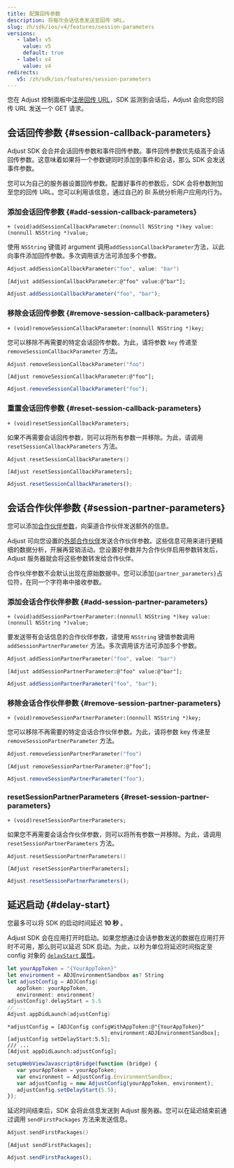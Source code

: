 ```yaml
---
title: 配置回传参数
description: 将每次会话信息发送至回传 URL。
slug: zh/sdk/ios/v4/features/session-parameters
versions:
   - label: v5
     value: v5
     default: true
   - label: v4
     value: v4
redirects:
   v5: /zh/sdk/ios/features/session-parameters
---
```


您在 Adjust 控制面板中[注册回传 URL](https://help.adjust.com/zh/article/recommended-placeholders-callbacks)，SDK 监测到会话后，Adjust 会向您的回传 URL 发送一个 GET 请求。

## 会话回传参数 {#session-callback-parameters}

<Callout type="note">

Adjust SDK 会合并会话回传参数和事件回传参数。事件回传参数优先级高于会话回传参数。这意味着如果将一个参数键同时添加到事件和会话，那么 SDK 会发送事件参数。

</Callout>

您可以为自己的服务器设置回传参数。配置好事件的参数后，SDK 会将参数附加至您的回传 URL。您可以利用该信息，通过自己的 BI 系统分析用户应用内行为。

### 添加会话回传参数 {#add-session-callback-parameters}

<CodeBlock title="Method signature">

```objc
+ (void)addSessionCallbackParameter:(nonnull NSString *)key value:(nonnull NSString *)value;
```

</CodeBlock>

使用 `NSString` 键值对 argument 调用`addSessionCallbackParameter`方法，以此向事件添加回传参数。多次调用该方法可添加多个参数。

<Tabs>
<Tab title="Swift" sync="swift">

```swift
Adjust.addSessionCallbackParameter("foo", value: "bar")
```

</Tab>
<Tab title="Objective-C" sync="objc">

```objc
[Adjust addSessionCallbackParameter:@"foo" value:@"bar"];
```

</Tab>
<Tab title="Javascript" sync="js">

```js
Adjust.addSessionCallbackParameter("foo", "bar");
```

</Tab>
</Tabs>

### 移除会话回传参数 {#remove-session-callback-parameters}

<CodeBlock title="Method signature">

```objc
+ (void)removeSessionCallbackParameter:(nonnull NSString *)key;
```

</CodeBlock>

您可以移除不再需要的特定会话回传参数。为此，请将参数 `key` 传递至 `removeSessionCallbackParameter` 方法。

<Tabs>
<Tab title="Swift" sync="swift">

```swift
Adjust.removeSessionCallbackParameter("foo")
```

</Tab>
<Tab title="Objective-C" sync="objc">

```objc
[Adjust removeSessionCallbackParameter:@"foo"];
```

</Tab>
<Tab title="Javascript" sync="js">

```js
Adjust.removeSessionCallbackParameter("foo");
```

</Tab>
</Tabs>

### 重置会话回传参数 {#reset-session-callback-parameters}

<CodeBlock title="Method signature">

```objc
+ (void)resetSessionCallbackParameters;
```

</CodeBlock>

如果不再需要会话回传参数，则可以将所有参数一并移除。为此，请调用 `resetSessionCallbackParameters` 方法。

<Tabs>
<Tab title="Swift" sync="swift">

```swift
Adjust.resetSessionCallbackParameters()
```

</Tab>
<Tab title="Objective-C" sync="objc">

```objc
[Adjust resetSessionCallbackParameters];
```

</Tab>
<Tab title="Javascript" sync="js">

```js
Adjust.resetSessionCallbackParameters();
```

</Tab>
</Tabs>

## 会话合作伙伴参数 {#session-partner-parameters}

您可以添加[合作伙伴参数](https://help.adjust.com/zh/article/data-sharing-ad-network#map-parameters)，向渠道合作伙伴发送额外的信息。

Adjust 可向您设置的[外部合作伙伴](https://help.adjust.com/zh/article/integrated-partners)发送合作伙伴参数。这些信息可用来进行更精细的数据分析，开展再营销活动。您设置好参数并为合作伙伴启用参数转发后，Adjust 服务器就会将这些参数转发给合作伙伴。

<Callout type="note">

合作伙伴参数不会默认出现在原始数据中。您可以添加`{partner_parameters}`占位符，在同一个字符串中接收参数。

</Callout>

### 添加会话合作伙伴参数 {#add-session-partner-parameters}

<CodeBlock title="Method signature">

```objc
+ (void)addSessionPartnerParameter:(nonnull NSString *)key value:(nonnull NSString *)value;
```

</CodeBlock>

要发送带有会话信息的合作伙伴参数，请使用 `NSString` 键值参数调用 `addSessionPartnerParameter` 方法。多次调用该方法可添加多个参数。

<Tabs>
<Tab title="Swift" sync="swift">

```swift
Adjust.addSessionPartnerParameter("foo", value: "bar")
```

</Tab>
<Tab title="Objective-C" sync="objc">

```objc
[Adjust addSessionPartnerParameter:@"foo" value:@"bar"];
```

</Tab>
<Tab title="Javascript" sync="js">

```js
Adjust.addSessionPartnerParameter("foo", "bar");
```

</Tab>
</Tabs>

### 移除会话合作伙伴参数 {#remove-session-partner-parameters}

<CodeBlock title="Method signature">

```objc
+ (void)removeSessionPartnerParameter:(nonnull NSString *)key;
```

</CodeBlock>

您可以移除不再需要的特定会话合作伙伴参数。为此，请将参数 key 传递至 `removeSessionPartnerParameter` 方法。

<Tabs>
<Tab title="Swift" sync="swift">

```swift
Adjust.removeSessionPartnerParameter("foo")
```

</Tab>
<Tab title="Objective-C" sync="objc">

```objc
[Adjust removeSessionPartnerParameter:@"foo"];
```

</Tab>
<Tab title="Javascript" sync="js">

```js
Adjust.removeSessionPartnerParameter("foo");
```

</Tab>
</Tabs>

### resetSessionPartnerParameters {#reset-session-partner-parameters}

<CodeBlock title="Method signature">

```objc
+ (void)resetSessionPartnerParameters;
```

</CodeBlock>

如果您不再需要会话合作伙伴参数，则可以将所有参数一并移除。为此，请调用 `resetSessionPartnerParameters` 方法。

<Tabs>
<Tab title="Swift" sync="swift">

```swift
Adjust.resetSessionPartnerParameters()
```

</Tab>
<Tab title="Objective-C" sync="objc">

```objc
[Adjust resetSessionPartnerParameters];
```

</Tab>
<Tab title="Javascript" sync="js">

```js
Adjust.resetSessionPartnerParameters();
```

</Tab>
</Tabs>

## 延迟启动 {#delay-start}

<Callout type="note">

您最多可以将 SDK 的启动时间延迟 **10 秒** 。

</Callout>

Adjust SDK 会在应用打开时启动。如果您想通过会话参数发送的数据在应用打开时不可用，那么则可以延迟 SDK 启动。为此，以秒为单位将延迟时间指定至 config 对象的 [`delayStart` 属性](/zh/sdk/ios/configuration#delay-the-start-of-the-sdk)。

<Tabs>
<Tab title="Swift" sync="swift">

```swift
let yourAppToken = "{YourAppToken}"
let environment = ADJEnvironmentSandbox as? String
let adjustConfig = ADJConfig(
   appToken: yourAppToken,
   environment: environment)
adjustConfig?.delayStart = 5.5
// ...
Adjust.appDidLaunch(adjustConfig)
```

</Tab>
<Tab title="Objective-C" sync="objc">

```objc
*adjustConfig = [ADJConfig configWithAppToken:@"{YourAppToken}"
                                 environment:ADJEnvironmentSandbox];
[adjustConfig setDelayStart:5.5];
/// ...
[Adjust appDidLaunch:adjustConfig];
```

</Tab>
<Tab title="Javascript" sync="js">

```js
setupWebViewJavascriptBridge(function (bridge) {
   var yourAppToken = yourAppToken;
   var environment = AdjustConfig.EnvironmentSandbox;
   var adjustConfig = new AdjustConfig(yourAppToken, environment);
   adjustConfig.setDelayStart(5.5);
});
```

</Tab>
</Tabs>

延迟时间结束后，SDK 会将此信息发送到 Adjust 服务器。您可以在延迟结束前通过调用 `sendFirstPackages` 方法来发送信息。

<Tabs>
<Tab title="Swift" sync="swift">

```swift
Adjust.sendFirstPackages()
```

</Tab>
<Tab title="Objective-C" sync="objc">

```objc
[Adjust sendFirstPackages];
```

</Tab>
<Tab title="Javascript" sync="js">

```js
Adjust.sendFirstPackages();
```

</Tab>
</Tabs>
